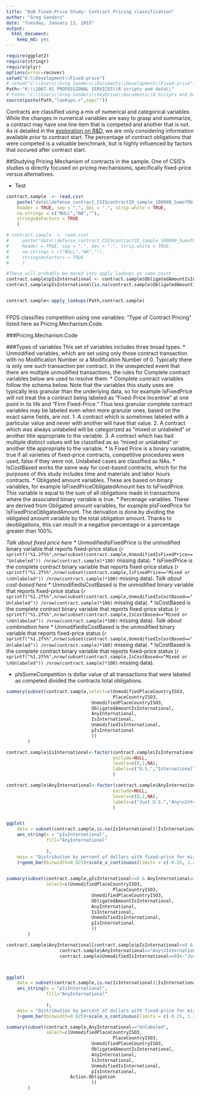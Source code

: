 ```yaml
---
title: "DoD Fixed-Price Study: Contract Pricing classification"
author: "Greg Sanders"
date: "Tuesday, January 13, 2015"
output:
  html_document:
    keep_md: yes
---
```


```r
require(ggplot2)
require(stringr)
require(plyr)
options(error=recover)
setwd("K:\\Development\\Fixed-price")
# setwd("C:\\Users\\Greg Sanders\\Documents\\Development\\Fixed-price")
Path<-"K:\\2007-01 PROFESSIONAL SERVICES\\R scripts and data\\"
# Path<-"C:\\Users\\Greg Sanders\\SkyDrive\\Documents\\R Scripts and Data SkyDrive\\"
source(paste(Path,"lookups.r",sep=""))

```

Contracts are classified using a mix of numerical and categorical variables. While the changes in numerical variables are easy to grasp and summarize, a contract may have one line item that is competed and another that is not. As is detailed in the [exploration on R&D](RnD_1to5_exploration.md), we are only considering information available prior to contract start. The percentage of contract obligations that were competed is a valuable benchmark, but is highly influenced by factors that occured after contract start.


##Studying Pricing Mechanism of contracts in the sample.
One of CSIS's studies is directly focused on pricing mechansisms, specifically fixed-price versus alternatives.

* Test

```r
contract.sample  <- read.csv(
    paste("data\\defense_contract_CSIScontractID_sample_100000_SumofObligatedAmount.csv", sep = ""),
    header = TRUE, sep = ",", dec = ".", strip.white = TRUE, 
    na.strings = c("NULL","NA",""),
    stringsAsFactors = TRUE
    )

# contract.sample  <- read.csv(
#     paste("data\\defense_contract_CSIScontractID_sample_100000_SumofObligatedAmount.csv", sep = ""),
#     header = TRUE, sep = ",", dec = ".", strip.white = TRUE, 
#     na.strings = c("NULL","NA",""),
#     stringsAsFactors = TRUE
#     )

#These will probably be moved into apply_lookups at some point
contract.sample$pIsInternational <- contract.sample$ObligatedAmountIsInternational/contract.sample$SumofObligatedAmount
contract.sample$pIsInternational[is.na(contract.sample$ObligatedAmountIsInternational)] <- 0


contract.sample<-apply_lookups(Path,contract.sample)



```
FPDS classifies competition using one variables: "Type of Contract Pricing" listed here as Pricing.Mechanism.Code.

###Pricing.Mechanism.Code

###Types of variables
This set of variables includes three broad types.
 * Unmodified variables, which are set using only those contract transaction with no Modification Number or a Modification Number of 0. Typically there is only one such transaction per contract. In the unexpected event that there are multiple unmodified transactions, the rules for Complete contract variables below are used to resolve them.
 * Complete contract variables follow the schema below. Note that the variables this study uses are typically less granular than the underlying data, so for example IsFixedPrice will not treat the a contract being labeled as "Fixed-Price Incentive" at one point in its life and "Firm Fixed-Price." Thus less granular complete contract variables may be labeled even when more granular ones, based on the exact same fields, are not.
  1. A contract which is sometimes labeled with a particular value and never with another will have that value.
  2. A contract which was always unlabeled will be categorized as "mixed or unlabeled" or another title appropriate to the variable.
  3. A contract which has had multiple distinct values will be classified as as "mixed or unlabeled" or another title appropriate to the variable.
* Is Fixed Price is a binary variable, true if all varieties of fixed-price contracts,  competitive procedures were used, false if they were not. Unlabeled cases are classified as NAs. 
* IsCostBased works the same way for cost-based contracts, which for the purposes of this study includes time and materials and labor hours contracts.
* Obligated amount variables. These are based on binary variables, for example IsFixedPriceObligatedAmount ties to IsFixedPrice. This variable is equal to the sum of all obligations made in transactions where the associated binary variable is true. 
* Percenage variables. These are derived from Obligated amount variables, for example pIsFixedPrice for IsFixedPriceObligatedAmount. The derivation is done by dividing the obligated amount variable by the total obligation amount. Thanks to deobligations, this can result in a negative percentage or a percentage greater than 100%.

*Talk about fixed price here*
 * UnmodifiedIsFixedPrice is the unmodified binary variable that reports fixed-price status  (`r sprintf("%1.2f%%",nrow(subset(contract.sample,UnmodifiedIsFixedPrice=="Unlabeled")) /nrow(contract.sample)*100)` missing data).
 * IsFixedPrice is the complete contract binary variable that reports fixed-price status (`r sprintf("%1.2f%%",nrow(subset(contract.sample,IsFixedPrice=="Mixed or \nUnlabeled")) /nrow(contract.sample)*100)` missing data).
*Talk about cost-based here*
 * UnmodifiedIsCostBased is the unmodified binary variable that reports fixed-price status  (`r sprintf("%1.2f%%",nrow(subset(contract.sample,UnmodifiedIsCostBased=="Unlabeled")) /nrow(contract.sample)*100)` missing data).
* IsCostBased is the complete contract binary variable that reports fixed-price status (`r sprintf("%1.2f%%",nrow(subset(contract.sample,IsCostBased=="Mixed or \nUnlabeled")) /nrow(contract.sample)*100)` missing data).
*Talk about combination here*
* UnmodifiedIsCostBased is the unmodified binary variable that reports fixed-price status  (`r sprintf("%1.2f%%",nrow(subset(contract.sample,UnmodifiedIsCostBased=="Unlabeled")) /nrow(contract.sample)*100)` missing data).
* IsCostBased is the complete contract binary variable that reports fixed-price status (`r sprintf("%1.2f%%",nrow(subset(contract.sample,IsCostBased=="Mixed or \nUnlabeled")) /nrow(contract.sample)*100)` missing data).



* pIsSomeCompetition is dollar value of all transactions that were labeled as competed divided the contracts total obligations. 

```r
summary(subset(contract.sample,select=c(UnmodifiedPlaceCountryISO3,
                                        PlaceCountryISO3,
                                UnmodifiedPlaceCountryISO3,
                                ObligatedAmountIsInternational,
                                AnyInternational,
                                IsInternational,
                                UnmodifiedIsInternational,
                                pIsInternational
                                ))
        )

contract.sample$IsInternational<-factor(contract.sample$IsInternational,
                                        exclude=NULL,
                                        levels=c(0,1,NA),
                                        labels=c("U.S.","International","Unlabeled \nor mixed")
                                        )

contract.sample$AnyInternational<-factor(contract.sample$AnyInternational,
                                        exclude=NULL,
                                        levels=c(0,1,NA),
                                        labels=c("Just U.S.","Any\nInternational","Unlabeled")
                                        )


ggplot(
    data = subset(contract.sample,is.na(IsInternational)|IsInternational=="Unlabeled \nor mixed" ),
    aes_string(x = "pIsInternational",
               fill="AnyInternational"
               
               ),
    main = "Distribution by percent of dollars with fixed-price for mixed and unlabeled contracts."
    )+geom_bar(binwidth=0.025)+scale_x_continuous(limits = c(-0.25, 1.25))
    

summary(subset(contract.sample,pIsInternational<=0 & AnyInternational=="Any\nInternational",
               select=c(UnmodifiedPlaceCountryISO3,
                                        PlaceCountryISO3,
                                UnmodifiedPlaceCountryISO3,
                                ObligatedAmountIsInternational,
                                AnyInternational,
                                IsInternational,
                                UnmodifiedIsInternational,
                                pIsInternational
                                ))
        )

contract.sample$AnyInternational[contract.sample$pIsInternational<=0 & 
                    contract.sample$AnyInternational=="Any\nInternational" &
                    contract.sample$UnmodifiedIsInternational==0]<-"Just U.S."



ggplot(
    data = subset(contract.sample,is.na(IsInternational)|IsInternational=="Unlabeled \nor mixed" ),
    aes_string(x = "pIsInternational",
               fill="AnyInternational"
               
               ),
    main = "Distribution by percent of dollars with fixed-price for mixed and unlabeled contracts."
    )+geom_bar(binwidth=0.025)+scale_x_continuous(limits = c(-0.25, 1.25))

summary(subset(contract.sample,AnyInternational=="Unlabeled",
               select=c(UnmodifiedPlaceCountryISO3,
                                        PlaceCountryISO3,
                                UnmodifiedPlaceCountryISO3,
                                ObligatedAmountIsInternational,
                                AnyInternational,
                                IsInternational,
                                UnmodifiedIsInternational,
                                pIsInternational,
                        Action.Obligation
                                ))
        )


```
